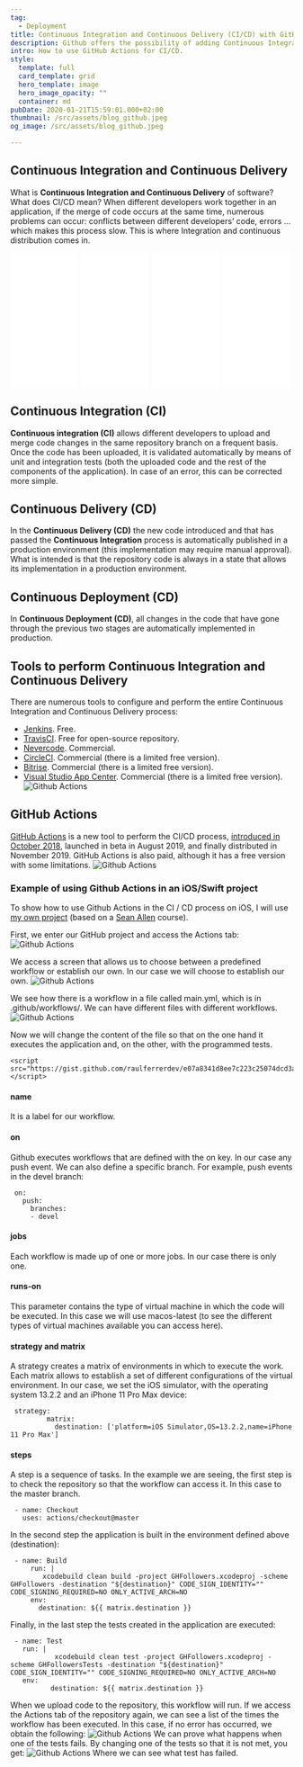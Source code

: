 ```yaml
---
tag:
  - Deployment
title: Continuous Integration and Continuous Delivery (CI/CD) with GitHub Actions
description: Github offers the possibility of adding Continuous Integration and Continuous Delivery to your iOS projects thanks to Github Actions.
intro: How to use GitHub Actions for CI/CD.
style:
  template: full
  card_template: grid
  hero_template: image
  hero_image_opacity: ""
  container: md
pubDate: 2020-01-21T15:59:01.000+02:00
thumbnail: /src/assets/blog_github.jpeg
og_image: /src/assets/blog_github.jpeg

---
```


## Continuous Integration and Continuous Delivery
What is **Continuous Integration and Continuous Delivery** of software? What does CI/CD mean? When different developers work together in an application, if the merge of code occurs at the same time, numerous problems can occur: conflicts between different developers’ code, errors … which makes this process slow. This is where Integration and continuous distribution comes in.

<div style="display: flex; flex-direction: row; justify-content: space-around;">
<div style="width: 25%; align-items: center;">
<iframe sandbox="allow-popups allow-scripts allow-modals allow-forms allow-same-origin" style="width:120px;height:240px;" marginwidth="0" marginheight="0" scrolling="no" frameborder="0" src="//ws-na.amazon-adsystem.com/widgets/q?ServiceVersion=20070822&OneJS=1&Operation=GetAdHtml&MarketPlace=US&source=ss&ref=as_ss_li_til&ad_type=product_link&tracking_id=developerbl0a-20&language=es_US&marketplace=amazon&region=US&placement=B0BSHF7LLL&asins=B0BSHF7LLL&linkId=394e031b2ee91c93eb624b699c13cda7&show_border=true&link_opens_in_new_window=true"></iframe></div>
<div style="width: 25%; align-items: center;">
<iframe sandbox="allow-popups allow-scripts allow-modals allow-forms allow-same-origin" style="width:120px;height:240px;" marginwidth="0" marginheight="0" scrolling="no" frameborder="0" src="//ws-na.amazon-adsystem.com/widgets/q?ServiceVersion=20070822&OneJS=1&Operation=GetAdHtml&MarketPlace=US&source=ss&ref=as_ss_li_til&ad_type=product_link&tracking_id=developerbl0a-20&language=es_US&marketplace=amazon&region=US&placement=B0C6GB1FNB&asins=B0C6GB1FNB&linkId=19dc9815c1d23c672a5780c556d8bb37&show_border=true&link_opens_in_new_window=true"></iframe></div>
<div style="width: 25%; align-items: center;">
<iframe sandbox="allow-popups allow-scripts allow-modals allow-forms allow-same-origin" style="width:120px;height:240px;" marginwidth="0" marginheight="0" scrolling="no" frameborder="0" src="//ws-na.amazon-adsystem.com/widgets/q?ServiceVersion=20070822&OneJS=1&Operation=GetAdHtml&MarketPlace=US&source=ss&ref=as_ss_li_til&ad_type=product_link&tracking_id=developerbl0a-20&language=es_US&marketplace=amazon&region=US&placement=B0CN9RFFVT&asins=B0CN9RFFVT&linkId=cea4efa29d6c0c0a313ee5ea775fc920&show_border=true&link_opens_in_new_window=true"></iframe></div>
<div style="width: 25%; align-items: center;">
<iframe sandbox="allow-popups allow-scripts allow-modals allow-forms allow-same-origin" style="width:120px;height:240px;" marginwidth="0" marginheight="0" scrolling="no" frameborder="0" src="//ws-na.amazon-adsystem.com/widgets/q?ServiceVersion=20070822&OneJS=1&Operation=GetAdHtml&MarketPlace=US&source=ss&ref=as_ss_li_til&ad_type=product_link&tracking_id=developerbl0a-20&language=es_US&marketplace=amazon&region=US&placement=B0C532H5S7&asins=B0C532H5S7&linkId=7666f7efe9749357cde0e3b1961f7c55&show_border=true&link_opens_in_new_window=true"></iframe></div>
</div>

## Continuous Integration (CI)

**Continuous integration (CI)** allows different developers to upload and merge code changes in the same repository branch on a frequent basis. Once the code has been uploaded, it is validated automatically by means of unit and integration tests (both the uploaded code and the rest of the components of the application). In case of an error, this can be corrected more simple.
## Continuous Delivery (CD)

In the **Continuous Delivery (CD)** the new code introduced and that has passed the **Continuous Integration** process is automatically published in a production environment (this implementation may require manual approval). What is intended is that the repository code is always in a state that allows its implementation in a production environment.
## Continuous Deployment (CD)

In **Continuous Deployment (CD)**, all changes in the code that have gone through the previous two stages are automatically implemented in production.
## Tools to perform Continuous Integration and Continuous Delivery

There are numerous tools to configure and perform the entire Continuous Integration and Continuous Delivery process:

* [Jenkins](https://jenkins.io/). Free.
* [TravisCI](https://travis-ci.org/). Free for open-source repository.
* [Nevercode](https://nevercode.io/). Commercial.
* [CircleCI](https://circleci.com/). Commercial (there is a limited free version).
* [Bitrise](https://www.bitrise.io/). Commercial (there is a limited free version).
* [Visual Studio App Center](https://appcenter.ms/). Commercial (there is a limited free version).
![Github Actions](/src/assets/cicd_github_actions_1.png)

## GitHub Actions

[GitHub Actions](https://github.com/features/actions) is a new tool to perform the CI/CD process, [introduced in October 2018](https://github.blog/2018-10-17-action-demos/), launched in beta in August 2019, and finally distributed in November 2019. GitHub Actions is also paid, although it has a free version with some limitations.
![Github Actions](/src/assets/cicd_github_actions_2.png)


### Example of using Github Actions in an iOS/Swift project

To show how to use Github Actions in the CI / CD process on iOS, I will use [my own project](https://github.com/raulferrerdev/GHFollowers) (based on a [Sean Allen](https://seanallen.co/) course).

First, we enter our GitHub project and access the Actions tab:
![Github Actions](/src/assets/cicd_github_actions_3.png)

We access a screen that allows us to choose between a predefined workflow or establish our own. In our case we will choose to establish our own.
![Github Actions](/src/assets/cicd_github_actions_4.png)

We see how there is a workflow in a file called main.yml, which is in .github/workflows/. We can have different files with different workflows.
![Github Actions](/src/assets/cicd_github_actions_5.png)

Now we will change the content of the file so that on the one hand it executes the application and, on the other, with the programmed tests.

```shell
<script src="https://gist.github.com/raulferrerdev/e07a8341d8ee7c223c25074dcd3afaf4.js"></script>
```

#### name
It is a label for our workflow.
#### on
Github executes workflows that are defined with the on key. In our case any push event. We can also define a specific branch. For example, push events in the devel branch:
```shell
 on:
   push:
     branches:
     - devel
```

#### jobs

Each workflow is made up of one or more jobs. In our case there is only one.
#### runs-on

This parameter contains the type of virtual machine in which the code will be executed. In this case we will use macos-latest (to see the different types of virtual machines available you can access here).
#### strategy and matrix

A strategy creates a matrix of environments in which to execute the work. Each matrix allows to establish a set of different configurations of the virtual environment. In our case, we set the iOS simulator, with the operating system 13.2.2 and an iPhone 11 Pro Max device:
```shell
 strategy:
         matrix:
           destination: ['platform=iOS Simulator,OS=13.2.2,name=iPhone 11 Pro Max']
```


#### steps

A step is a sequence of tasks. In the example we are seeing, the first step is to check the repository so that the workflow can access it. In this case to the master branch.
```shell
 - name: Checkout
   uses: actions/checkout@master
```

In the second step the application is built in the environment defined above (destination):
```shell
 - name: Build
     run: |
        xcodebuild clean build -project GHFollowers.xcodeproj -scheme GHFollowers -destination "${destination}" CODE_SIGN_IDENTITY="" CODE_SIGNING_REQUIRED=NO ONLY_ACTIVE_ARCH=NO
     env: 
       destination: ${{ matrix.destination }}
```

Finally, in the last step the tests created in the application are executed:
```shell
 - name: Test
   run: |
           xcodebuild clean test -project GHFollowers.xcodeproj -scheme GHFollowersTests -destination "${destination}" CODE_SIGN_IDENTITY="" CODE_SIGNING_REQUIRED=NO ONLY_ACTIVE_ARCH=NO
   env: 
          destination: ${{ matrix.destination }}
```

When we upload code to the repository, this workflow will run. If we access the Actions tab of the repository again, we can see a list of the times the workflow has been executed. In this case, if no error has occurred, we obtain the following:
![Github Actions](/src/assets/cicd_github_actions_6.png)
We can prove what happens when one of the tests fails. By changing one of the tests so that it is not met, you get:
![Github Actions](/src/assets/cicd_github_actions_7.png)
Where we can see what test has failed.

